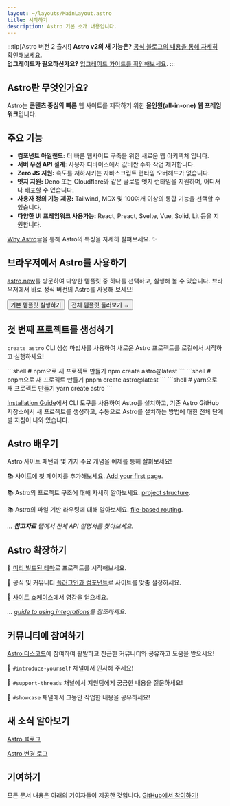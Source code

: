 ```yaml
---
layout: ~/layouts/MainLayout.astro
title: 시작하기
description: Astro 기본 소개 내용입니다.
---
```


:::tip[Astro 버전 2 출시!]
**Astro v2의 새 기능은?** [공식 블로그의 내용을 통해 자세히 확인해보세요](https://astro.build/blog/astro-2/).  
**업그레이드가 필요하신가요?** [업그레이드 가이드를 확인해보세요](/en/guides/upgrade-to/v2/).
:::

<h2>Astro란 무엇인가요?</h2>

Astro는 **콘텐츠 중심의** **빠른** 웹 사이트를 제작하기 위한 **올인원(all-in-one)** **웹 프레임워크**입니다. 

## 주요 기능

- **컴포넌트 아일랜드:** 더 빠른 웹사이트 구축을 위한 새로운 웹 아키텍처 입니다.
- **서버 우선 API 설계:** 사용자 디바이스에서 값비싼 수화 작업 제거합니다.
- **Zero JS 지원:** 속도를 저하시키는 자바스크립트 런타임 오버헤드가 없습니다.
- **엣지 지원:** Deno 또는 Cloudflare와 같은 글로벌 엣지 런타임을 지원하며, 어디서나 배포할 수 있습니다.
- **사용자 정의 기능 제공:** Tailwind, MDX 및 100여개 이상의 통합 기능을 선택할 수 있습니다.
- **다양한 UI 프레임워크 사용가능:** React, Preact, Svelte, Vue, Solid, Lit 등을 지원합니다.

[Why Astro](/ko/concepts/why-astro/)글을 통해 Astro의 특징을 자세히 살펴보세요. ✨

## 브라우저에서 Astro를 사용하기

[astro.new](https://astro.new/)를 방문하여 다양한 템플릿 중 하나를 선택하고, 실행해 볼 수 있습니다. 브라우저에서 바로 정식 버전의 Astro를 사용해 보세요!

<div style="display: flex; flex-wrap: wrap; gap: 0.5rem;">
  <Button href="https://astro.new/basics?on=stackblitz">기본 템플릿 실행하기</Button>
  <Button variant="outline" href="https://astro.new/">전체 템플릿 둘러보기 →</Button>
</div>

## 첫 번째 프로젝트를 생성하기

`create astro` CLI 생성 마법사를 사용하여 새로운 Astro 프로젝트를 로컬에서 시작하고 실행하세요!

<PackageManagerTabs>
  <Fragment slot="npm">
  ```shell
  # npm으로 새 프로젝트 만들기
  npm create astro@latest
  ```
  </Fragment>
  <Fragment slot="pnpm">
  ```shell
  # pnpm으로 새 프로젝트 만들기
  pnpm create astro@latest
  ```
  </Fragment>
  <Fragment slot="yarn">
  ```shell
  # yarn으로 새 프로젝트 만들기
  yarn create astro
  ```
  </Fragment>
</PackageManagerTabs>

[Installation Guide](/ko/install/auto/)에서 CLI 도구를 사용하여 Astro를 설치하고, 기존 Astro GitHub 저장소에서 새 프로젝트를 생성하고, 수동으로 Astro를 설치하는 방법에 대한 전체 단계별 지침이 나와 있습니다.

## Astro 배우기

Astro 사이트 패턴과 몇 가지 주요 개념을 예제를 통해 살펴보세요!

📚 사이트에 첫 페이지를 추가해보세요. [Add your first page](/ko/core-concepts/astro-pages/).

📚 Astro의 프로젝트 구조에 대해 자세히 알아보세요. [project structure](/ko/core-concepts/project-structure/).

📚 Astro의 파일 기반 라우팅에 대해 알아보세요. [file-based routing](/ko/core-concepts/routing/).

*... **참고자료** 탭에서 전체 API 설명서를 찾아보세요.*

## Astro 확장하기

🧰 [미리 빌드된 테마](https://astro.build/themes/)로 프로젝트를 시작해보세요.

🧰 공식 및 커뮤니티 [플러그인과 컴포넌트](https://astro.build/integrations/)로 사이트를 맞춤 설정하세요.

🧰 [사이트 쇼케이스](https://astro.build/showcase/)에서 영감을 얻으세요.

*... [guide to using integrations](/ko/guides/integrations-guide/)를 참조하세요*.

## 커뮤니티에 참여하기

[Astro 디스코드](https://astro.build/chat/)에 참여하여 활발하고 친근한 커뮤니티와 공유하고 도움을 받으세요!

💬 `#introduce-yourself` 채널에서 인사해 주세요!

💬 `#support-threads` 채널에서 지원팀에게 궁금한 내용을 질문하세요!

💬 `#showcase` 채널에서 그동안 작업한 내용을 공유하세요!

## 새 소식 알아보기

[Astro 블로그](https://astro.build/blog/)

[Astro 변경 로그](https://github.com/withastro/astro/blob/main/packages/astro/CHANGELOG.md)

## 기여하기

모든 문서 내용은 아래의 기여자들이 제공한 것입니다. [GitHub에서 참여하기!](https://github.com/withastro/docs)

<ContributorList githubRepo="withastro/docs" />
